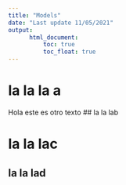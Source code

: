 ```yaml
---
title: "Models"
date: "Last update 11/05/2021"
output: 
      html_document:
          toc: true
          toc_float: true
---
```


# la la la a
Hola este es otro texto
## la la lab

# la la lac


## la la lad